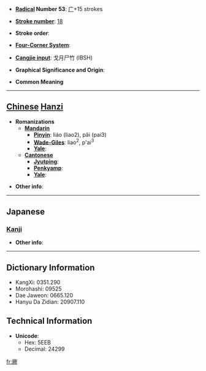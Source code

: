 * '''[[Wiktionary:Chinese radical index| Radical]] Number 53''': [[Wiktionary:Chinese radical index 广|广]]+15 strokes

* '''[[Wiktionary:Chinese total strokes index|Stroke number]]''': [[Wiktionary:Chinese total strokes index 18|18]]

* '''Stroke order''': 

* '''[[Wiktionary:Chinese four corner index|Four-Corner System]]''': 

* '''[[Wiktionary:Chinese Cangjie index|Cangjie input]]''': 戈月尸竹 (IBSH)

* '''Graphical Significance and Origin''': 

* '''Common Meaning'''

----

== [[Chinese]] [[Hanzi]] ==

* '''Romanizations'''
** '''[[Mandarin]]'''
*** '''[[Pinyin]]''': liáo (liao2), pǎi (pai3)
*** '''[[Wade-Giles]]''': liao<sup>2</sup>, p'ai<sup>3</sup>
*** '''[[Yale]]''': 
** '''[[Cantonese]]'''
*** '''[[Jyutping]]''':
*** '''[[Penkyamp]]''': 
*** '''[[Yale]]''': 

* '''Other info''': 

----

==Japanese==
===[[Kanji]]===
{{kanji|on readings=[[りょう]] (ryō), [[ろう]] (rō)
|kun readings=[[むなしい]] (munashii), [[うつろ]] (utsuro)
}}

* '''Other info''':  

----

== Dictionary Information ==

* KangXi: 0351.290
* Morohashi: 09525
* Dae Jaweon: 0665.120
* Hanyu Da Zidian: 20907.110

== Technical Information ==

* '''Unicode''':
** Hex: 5EEB
** Decimal: 24299

[[fr:廫]]